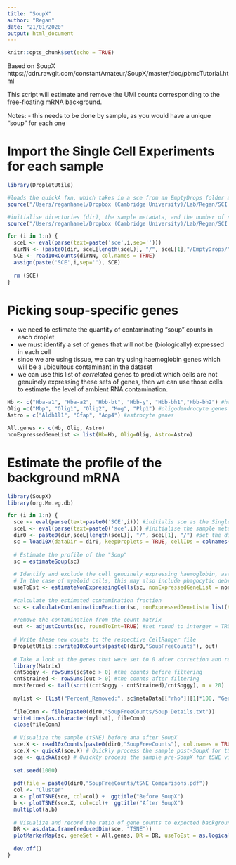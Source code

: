 ```yaml
---
title: "SoupX"
author: "Regan"
date: "21/01/2020"
output: html_document
---
```


```r
knitr::opts_chunk$set(echo = TRUE)
```

Based on SoupX
https://cdn.rawgit.com/constantAmateur/SoupX/master/doc/pbmcTutorial.html

This script will estimate and remove the UMI counts corresponding to the free-floating mRNA background.

Notes:
- this needs to be done by sample, as you would have a unique "soup" for each one


# Import the Single Cell Experiments for each sample
```r
library(DropletUtils)

#loads the quickA fxn, which takes in a sce from an EmptyDrops folder and a perplexity (optional), and outputs a log10-transformed sce with reduced dimensions for visual comparison with the post-SoupX results 
source("/Users/reganhamel/Dropbox (Cambridge University)/Lab/Regan/SCI scRNA-seq Project/scRNAseq Workflow/Sources/Fxn - Quick Analysis.R") 

#initialise directories (dir), the sample metadata, and the number of samples (n)
source("/Users/reganhamel/Dropbox (Cambridge University)/Lab/Regan/SCI scRNA-seq Project/scRNAseq Workflow/Sources/SLX-18271.R")

for (i in 1:n) {
  sceL <- eval(parse(text=paste('sce',i,sep='')))
  dirNN <- (paste0(dir, sceL[length(sceL)], "/", sceL[1],"/EmptyDrops/")) 
  SCE <- read10xCounts(dirNN, col.names = TRUE)
  assign(paste('SCE',i,sep=''), SCE)
  
  rm (SCE)
}
```

# Picking soup-specific genes
- we need to estimate the quantity of contaminating "soup" counts in each droplet
- we must identify a set of genes that will not be (biologically) expressed in each cell
- since we are using tissue, we can try using haemoglobin genes which will be a ubiquitous contaminant in the dataset
- we can use this list of *correlated* genes to predict which cells are not genuinely expressing these sets of genes, then we can use those cells to estimate the level of ambient RNA contamination.
```r
Hb <- c("Hba-a1", "Hba-a2", "Hbb-bt", "Hbb-y", "Hbb-bh1","Hbb-bh2") #haemoglobin genes
Olig =c("Mbp", "Olig1", "Olig2", "Mog", "Plp1") #oligodendrocyte genes
Astro = c("Aldh1l1", "Gfap", "Aqp4") #astrocyte genes

All.genes <- c(Hb, Olig, Astro)
nonExpressedGeneList <- list(Hb=Hb, Olig=Olig, Astro=Astro)
```

# Estimate the profile of the background mRNA
```r
library(SoupX)
library(org.Mm.eg.db)

for (i in 1:n) {
  sce <- eval(parse(text=paste0('SCE',i))) #initialis sce as the SingleCellExperiment object
  sceL <- eval(parse(text=paste0('sce',i))) #initialise the sample metadata
  dir0 <- paste0(dir,sceL[length(sceL)], "/", sceL[1], "/") #set the directory
  sc = load10X(dataDir = dir0, keepDroplets = TRUE, cellIDs = colnames(sce)) #this directory needs to contain both the raw and post-Empty Drops Data
  
  # Estimate the profile of the "Soup"
  sc = estimateSoup(sc)
  
  # Identify and exclude the cell genuinely expressing haemoglobin, astrocyte, or neuron genes and which should not be used to estimate the background mRNA levels 
  # In the case of myeloid cells, this may also include phagocytic debris
  useToEst <- estimateNonExpressingCells(sc, nonExpressedGeneList = nonExpressedGeneList) #gene list set in the previous chunk
  
  #calculate the estimated contamination fraction
  sc <- calculateContaminationFraction(sc, nonExpressedGeneList= list(Hb = Hb, Olig = Olig, Astro=Astro), useToEst = useToEst)
  
  #remove the contamination from the count matrix
  out <- adjustCounts(sc, roundToInt=TRUE) #set round to interger = TRUE bc we are using count-based analyses downstream
  
  # Write these new counts to the respective CellRanger file
  DropletUtils:::write10xCounts(paste0(dir0,"SoupFreeCounts"), out)
  
  # Take a look at the genes that were set to 0 after correction and record these details in a text file
  library(Matrix)
  cntSoggy <- rowSums(sc$toc > 0) #the counts before filtering
  cntStrained <- rowSums(out > 0) #the counts after filtering
  mostZeroed <- tail(sort((cntSoggy - cntStrained)/cntSoggy), n = 20) 
  
  mylist <- (list("Percent_Removed:", sc$metaData[["rho"]][1]*100, "Genes_Used:", nonExpressedGeneList, "Sample:", "Most Zeroed Genes", mostZeroed, sce$Sample[1]))
  
  fileConn <- file(paste0(dir0,"SoupFreeCounts/Soup Details.txt"))
  writeLines(as.character(mylist), fileConn)
  close(fileConn)
  
  # Visualize the sample (tSNE) before ana after SoupX
  sce.X <- read10xCounts(paste0(dir0,"SoupFreeCounts"), col.names = TRUE) # Initialise the post-SoupX counts as a sce 
  sce.X <- quickA(sce.X) # Quickly process the sample post-SoupX for tSNE visualization (no QC)
  sce <- quickA(sce) # Quickly process the sample pre-SoupX for tSNE visualization (no QC)
  
  set.seed(1000)
  
  pdf(file = paste0(dir0,"SoupFreeCounts/tSNE Comparisons.pdf"))
  col <- "Cluster"
  a <- plotTSNE(sce, col=col) +  ggtitle("Before SoupX")
  b <- plotTSNE(sce.X, col=col)+  ggtitle("After SoupX")
  multiplot(a,b)
  
  # Visualize and record the ratio of gene counts to expected background-soup value
  DR <- as.data.frame(reducedDim(sce, "TSNE"))
  plotMarkerMap(sc, geneSet = All.genes, DR = DR, useToEst = as.logical(rowSums(useToEst)))
  
  dev.off()
}
```
